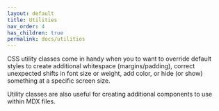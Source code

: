 ```yaml
---
layout: default
title: Utilities
nav_order: 4
has_children: true
permalink: docs/utilities
---
```


CSS utility classes come in handy when you to want to override default styles to create additional whitespace (margins/padding), correct unexpected shifts in font size or weight, add color, or hide (or show) something at a specific screen size.

Utility classes are also useful for creating additional components to use within MDX files.